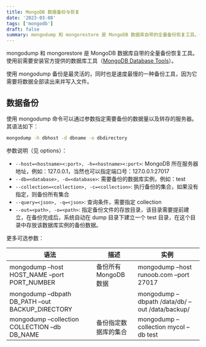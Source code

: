 ```yaml
---
title: MongoDB 数据备份与恢复
date: '2023-03-08'
tags: ['mongodb']
draft: false
summary: mongodump 和 mongorestore 是 MongoDB 数据库自带的全量备份恢复工具。使用前需要安装官方提供的数据库工具。使用 mongodump 备份是最灵活的，同时也是速度最慢的一种备份工具，因为它需要将数据全部读出来并写入文件。
---
```


mongodump 和 mongorestore 是 MongoDB 数据库自带的全量备份恢复工具。使用前需要安装官方提供的数据库工具（[MongoDB Database Tools](https://www.mongodb.com/docs/database-tools/)）。

使用 mongodump 备份是最灵活的，同时也是速度最慢的一种备份工具，因为它需要将数据全部读出来并写入文件。

## 数据备份

使用 mongodump 命令可以通过参数指定需要备份的数据量以及转存的服务器。
其语法如下：

```bash
mongodump -h dbhost -d dbname -o dbdirectory
```

参数说明（见 options）：

- `--host=<hostname><:port>, -h=<hostname><:port>`: MongoDB 所在服务器地址，例如：127.0.0.1，当然也可以指定端口号：127.0.0.1:27017
- `--db=<database>, -d=<database>`: 需要备份的数据库实例，例如：test
- `--collection=<collection>, -c=<collection>`: 执行备份的集合，如果没有指定，则备份所有集合
- `--query=<json>, -q=<json>`: 查询条件，需要指定 collection
- `--out=<path>, -o=<path>`: 指定备份文件的存放目录，该目录需要提前建立，在备份完成后，系统自动在 dump 目录下建立一个 test 目录，在这个目录中存放该数据库实例的备份数据。

更多可选参数：

| 语法                                            | 描述                  | 实例                                           |
| ----------------------------------------------- | --------------------- | ---------------------------------------------- |
| mongodump –host HOST_NAME –port PORT_NUMBER     | 备份所有 MongoDB 数据 | mongodump –host runoob.com –port 27017         |
| mongodump –dbpath DB_PATH –out BACKUP_DIRECTORY |                       | mongodump –dbpath /data/db/ –out /data/backup/ |
| mongodump –collection COLLECTION –db DB_NAME    | 备份指定数据库的集合  | mongodump –collection mycol –db test           |
